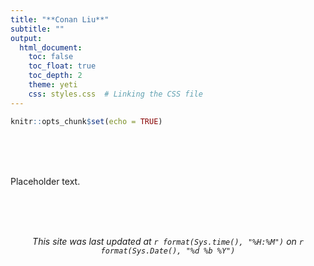 ```yaml
---
title: "**Conan Liu**"
subtitle: ""
output:
  html_document:
    toc: false
    toc_float: true
    toc_depth: 2
    theme: yeti
    css: styles.css  # Linking the CSS file
---
```



```r
knitr::opts_chunk$set(echo = TRUE)
```

<!-- Add JavaScript for page transition -->
<!-- Add JavaScript for page transition -->
<script>
$(document).ready(function(){
  // Fade out body when leaving the page
  $('a').click(function(e){
    e.preventDefault();
    var href = $(this).attr('href');
    $('body').fadeOut(1000, function(){
      window.location.href = href;
    });
  });

  // Fade in body when page is loaded
  $('body').hide().fadeIn(1000);
});
</script>

<br>
<br>
<br>

Placeholder text.


<br>
<br>
<br>

<center>*This site was last updated at `r format(Sys.time(), "%H:%M")` on `r format(Sys.Date(), "%d %b %Y")`*</center>